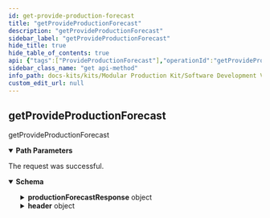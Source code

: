 ```yaml
---
id: get-provide-production-forecast
title: "getProvideProductionForecast"
description: "getProvideProductionForecast"
sidebar_label: "getProvideProductionForecast"
hide_title: true
hide_table_of_contents: true
api: {"tags":["ProvideProductionForecast"],"operationId":"getProvideProductionForecast","parameters":[{"name":"tenant-id","in":"path","description":"The ID of the tenant owning the requested Twin.","required":true,"schema":{"type":"string","format":"uuid"}}],"responses":{"200":{"content":{"application/json":{"schema":{"description":"Answer to a customer with all information about the requested items","type":"object","properties":{"productionForecastResponse":{"description":"The concrete information about a production forecast","type":"object","properties":{"listOfForecastItems":{"description":"List of ForecastItems matching the items to an order","type":"array","items":{"description":"ForecastItem entry for the requested order","type":"object","properties":{"positionId":{"description":"Identifier of a position of an order","type":"string","pattern":"(^[0-9a-fA-F]{8}-[0-9a-fA-F]{4}-[0-9a-fA-F]{4}-[0-9a-fA-F]{4}-[0-9a-fA-F]{12}$)|(^urn:uuid:[0-9a-fA-F]{8}-[0-9a-fA-F]{4}-[0-9a-fA-F]{4}-[0-9a-fA-F]{4}-[0-9a-fA-F]{12}$)"},"productionForecast":{"description":"Date of completion","type":"string","pattern":"-?([1-9][0-9]{3,}|0[0-9]{3})-(0[1-9]|1[0-2])-(0[1-9]|[12][0-9]|3[01])T(([01][0-9]|2[0-3]):[0-5][0-9]:[0-5][0-9](\\.[0-9]+)?|(24:00:00(\\.0+)?))(Z|(\\+|-)((0[0-9]|1[0-3]):[0-5][0-9]|14:00))?"},"precisionOfForecast":{"description":"Accuracy of the prediction","type":"object","properties":{"timeUnit":{"description":"Specifies the unit in which the time is represented","type":"string","pattern":"[a-zA-Z]*:[a-zA-Z]+","enum":["unit:secondUnitOfTime","unit:minuteUnitOfTime","unit:hour","unit:day","unit:week","unit:month","unit:year"]},"value":{"description":"The amount of timeUnits considered","type":"number"}},"required":["timeUnit","value"]},"productionStatus":{"description":"Status of the order/position within MP","type":"string","enum":["itemReceived","itemPlanned","itemInProduction","itemCompleted","statusUndefined"]},"reasonsForDelay":{"description":"Optional field to provide information to the customer why a delivery date is not met","type":"string","enum":["supplyProblems","otherCircumstances","internalProblems","noInformationAvailable"]},"returnCode":{"description":"Return code that indicates whether a single item of an order matches the customers desired request","type":"string","enum":["ok","lowerAccuracyOfPrecision","noForecastAvailable"]},"forecastDate":{"description":"Date/time of the forecast calculation","type":"string","pattern":"-?([1-9][0-9]{3,}|0[0-9]{3})-(0[1-9]|1[0-2])-(0[1-9]|[12][0-9]|3[01])T(([01][0-9]|2[0-3]):[0-5][0-9]:[0-5][0-9](\\.[0-9]+)?|(24:00:00(\\.0+)?))(Z|(\\+|-)((0[0-9]|1[0-3]):[0-5][0-9]|14:00))?"}},"required":["positionId","productionForecast","precisionOfForecast","productionStatus","returnCode","forecastDate"]}},"iterationNumber":{"description":"Only set in CommunicationMode == \"notification/cyclic\" to be able to check the order of the notifications. \n\nNot required for communication mode = \"synchronous\"","type":"number"},"communicationMode":{"description":"Specification of the communication mode","type":"string","enum":["synchronous","cyclic","notification"]},"version":{"description":"The unique identifier of the aspect model defining the structure and the semantics of the message's header. The version number should reflect the versioning schema of aspect models in Catena-X.","type":"string","pattern":"^(0|[1-9][0-9]*).(0|[1-9][0-9]*).(0|[1-9][0-9]*)(-(0|[1-9A-Za-z-][0-9A-Za-z-]*)(.[0-9A-Za-z-]+)*)?([0-9A-Za-z-]+(.[0-9A-Za-z-]+)*)?$"}},"required":["listOfForecastItems","communicationMode","version"]},"header":{"description":"Contains standardized attributes for message processing common across several use cases.","type":"object","properties":{"messageId":{"description":"Unique ID identifying the message. The purpose of the ID is to uniquely identify a single message, therefore it MUST not be reused.","type":"string","pattern":"(^[0-9a-fA-F]{8}-[0-9a-fA-F]{4}-[0-9a-fA-F]{4}-[0-9a-fA-F]{4}-[0-9a-fA-F]{12}$)|(^urn:uuid:[0-9a-fA-F]{8}-[0-9a-fA-F]{4}-[0-9a-fA-F]{4}-[0-9a-fA-F]{4}-[0-9a-fA-F]{12}$)"},"context":{"description":"Information about the context the message should be considered in.\nThe value MUST consist of two parts: an identifier of the context (e.g. business domain, etc.) followed by a version number.\nBoth the identifier and the version number MUST correspond to the content of the message.\nIf the content of a message is described by an aspect model available in the Catena-X Semantic Hub, then the unique identifier of this semantic model (e.g. urn:samm:io.catenax.<ASPECT-MODEL-NAME>:1.x.x) MUST be used as a value of the context field. This is considered the default case.\nIn all other cases the value of the context field MUST follow the pattern <domain>-<subdomain>-<object>:<[major] version> (e.g. TRACE-QM-Alert:1.x.x).\nVersioning only refers to major versions in both default and fallback cases.\nNote: The version of the message's header is specified in the version field.","type":"string"},"sentDateTime":{"description":"Time zone aware timestamp holding the date and the time the message was sent by the sending party. The value MUST be formatted according to the ISO 8601 standard","type":"string","pattern":"-?([1-9][0-9]{3,}|0[0-9]{3})-(0[1-9]|1[0-2])-(0[1-9]|[12][0-9]|3[01])T(([01][0-9]|2[0-3]):[0-5][0-9]:[0-5][0-9](\\.[0-9]+)?|(24:00:00(\\.0+)?))(Z|(\\+|-)((0[0-9]|1[0-3]):[0-5][0-9]|14:00))?"},"senderBpn":{"description":"The Business Partner Number of the sending party. The value MUST be a valid BPN. BPNA and BPNS are not allowed. Applicable constraints are defined in the corresponding standard","type":"string","pattern":"^BPNL[0-9]{8}[a-zA-Z0-9]{4}$"},"receiverBpn":{"description":"The Business Partner Number of the receiving party. The value MUST be a valid BPN. BPNA and BPNS are not allowed. Applicable constraints are defined in the corresponding standard.","type":"string","pattern":"^BPNL[0-9]{8}[a-zA-Z0-9]{4}$"},"expectedResponseBy":{"description":"Time zone aware timestamp holding the date and time by which the sending party expects a certain type of response from the receiving party. The meaning and interpretation of the fields's value are context-bound and MUST therefore be defined by any business domain or platform capability making use of it. The value MUST be formatted according to the ISO 8601 standard","type":"string","pattern":"-?([1-9][0-9]{3,}|0[0-9]{3})-(0[1-9]|1[0-2])-(0[1-9]|[12][0-9]|3[01])T(([01][0-9]|2[0-3]):[0-5][0-9]:[0-5][0-9](\\.[0-9]+)?|(24:00:00(\\.0+)?))(Z|(\\+|-)((0[0-9]|1[0-3]):[0-5][0-9]|14:00))?"},"relatedMessageId":{"description":"Unique ID identifying a message somehow related to the current one","type":"string","pattern":"(^[0-9a-fA-F]{8}-[0-9a-fA-F]{4}-[0-9a-fA-F]{4}-[0-9a-fA-F]{4}-[0-9a-fA-F]{12}$)|(^urn:uuid:[0-9a-fA-F]{8}-[0-9a-fA-F]{4}-[0-9a-fA-F]{4}-[0-9a-fA-F]{4}-[0-9a-fA-F]{12}$)"},"version":{"description":"The unique identifier of the aspect model defining the structure and the semantics of the message's header. The version number should reflect the versioning schema of aspect models in Catena-X.","type":"string","pattern":"^(0|[1-9][0-9]*).(0|[1-9][0-9]*).(0|[1-9][0-9]*)(-(0|[1-9A-Za-z-][0-9A-Za-z-]*)(.[0-9A-Za-z-]+)*)?([0-9A-Za-z-]+(.[0-9A-Za-z-]+)*)?$"}},"required":["messageId","context","sentDateTime","senderBpn","receiverBpn","version"]}},"required":["productionForecastResponse","header"]}}},"description":"The request was successful."},"401":{"description":"Payload or user input is invalid. See error details in the payload for more.","content":{"application/json":{"schema":{"type":"object","required":["error"],"properties":{"error":{"type":"object","required":["details"],"properties":{"message":{"type":"string","minLength":1},"path":{"type":"string","minLength":1},"details":{"type":"object","minLength":1,"additionalProperties":{"type":"object"}},"code":{"type":"string","nullable":true}}}}}}}},"402":{"description":"The requesting user or client is not authenticated."},"403":{"description":"The requesting user or client is not authorized to access resources for the given tenant."},"404":{"description":"The requested Twin has not been found."}},"description":"getProvideProductionForecast","method":"get","path":"/{tenant-id}/provide-production-forecast","servers":[{"url":"catenax.io/api/v2","variables":{"api-version":{"default":"v2"}}}],"info":{"title":"Provide Production Forecast","version":"v2"},"postman":{"name":"get Provide Production Forecast","description":{"type":"text/plain"},"url":{"path":[":tenant-id","provide-production-forecast"],"host":["{{baseUrl}}"],"query":[],"variable":[{"disabled":false,"description":{"content":"(Required) The ID of the tenant owning the requested Twin.","type":"text/plain"},"type":"any","value":"","key":"tenant-id"}]},"header":[{"key":"Accept","value":"application/json"}],"method":"GET"}}
sidebar_class_name: "get api-method"
info_path: docs-kits/kits/Modular Production Kit/Software Development View/Consumer//provide-production-forecast
custom_edit_url: null
---
```



## getProvideProductionForecast



getProvideProductionForecast

<details style={{"marginBottom":"1rem"}} data-collapsed={false} open={true}><summary style={{}}><strong>Path Parameters</strong></summary><div><ul><ParamsItem className={"paramsItem"} param={{"name":"tenant-id","in":"path","description":"The ID of the tenant owning the requested Twin.","required":true,"schema":{"type":"string","format":"uuid"}}}></ParamsItem></ul></div></details><div><ApiTabs><TabItem label={"200"} value={"200"}><div>

The request was successful.

</div><div><MimeTabs schemaType={"response"}><TabItem label={"application/json"} value={"application/json"}><SchemaTabs><TabItem label={"Schema"} value={"Schema"}><details style={{}} data-collapsed={false} open={true}><summary style={{"textAlign":"left"}}><strong>Schema</strong></summary><div style={{"textAlign":"left","marginLeft":"1rem"}}></div><ul style={{"marginLeft":"1rem"}}><SchemaItem collapsible={true} className={"schemaItem"}><details style={{}}><summary style={{}}><strong>productionForecastResponse</strong><span style={{"opacity":"0.6"}}> object</span></summary><div style={{"marginLeft":"1rem"}}><div style={{"marginTop":".5rem","marginBottom":".5rem"}}>

The concrete information about a production forecast

</div><SchemaItem collapsible={true} className={"schemaItem"}><details style={{}}><summary style={{}}><strong>listOfForecastItems</strong><span style={{"opacity":"0.6"}}> object[]</span></summary><div style={{"marginLeft":"1rem"}}><div style={{"marginTop":".5rem","marginBottom":".5rem"}}>

List of ForecastItems matching the items to an order

</div><SchemaItem collapsible={false} name={"positionId"} required={false} deprecated={undefined} schemaDescription={"Identifier of a position of an order"} schemaName={"string"} qualifierMessage={"**Possible values:** Value must match regular expression `(^[0-9a-fA-F]{8}-[0-9a-fA-F]{4}-[0-9a-fA-F]{4}-[0-9a-fA-F]{4}-[0-9a-fA-F]{12}$)|(^urn:uuid:[0-9a-fA-F]{8}-[0-9a-fA-F]{4}-[0-9a-fA-F]{4}-[0-9a-fA-F]{4}-[0-9a-fA-F]{12}$)`"} defaultValue={undefined}></SchemaItem><SchemaItem collapsible={false} name={"productionForecast"} required={false} deprecated={undefined} schemaDescription={"Date of completion"} schemaName={"string"} qualifierMessage={"**Possible values:** Value must match regular expression `-?([1-9][0-9]{3,}|0[0-9]{3})-(0[1-9]|1[0-2])-(0[1-9]|[12][0-9]|3[01])T(([01][0-9]|2[0-3]):[0-5][0-9]:[0-5][0-9](\\.[0-9]+)?|(24:00:00(\\.0+)?))(Z|(\\+|-)((0[0-9]|1[0-3]):[0-5][0-9]|14:00))?`"} defaultValue={undefined}></SchemaItem><SchemaItem collapsible={true} className={"schemaItem"}><details style={{}}><summary style={{}}><strong>precisionOfForecast</strong><span style={{"opacity":"0.6"}}> object</span></summary><div style={{"marginLeft":"1rem"}}><div style={{"marginTop":".5rem","marginBottom":".5rem"}}>

Accuracy of the prediction

</div><SchemaItem collapsible={false} name={"timeUnit"} required={false} deprecated={undefined} schemaDescription={"Specifies the unit in which the time is represented"} schemaName={"string"} qualifierMessage={"**Possible values:** Value must match regular expression `[a-zA-Z]*:[a-zA-Z]+`, [`unit:secondUnitOfTime`, `unit:minuteUnitOfTime`, `unit:hour`, `unit:day`, `unit:week`, `unit:month`, `unit:year`]"} defaultValue={undefined}></SchemaItem><SchemaItem collapsible={false} name={"value"} required={false} deprecated={undefined} schemaDescription={"The amount of timeUnits considered"} schemaName={"number"} qualifierMessage={undefined} defaultValue={undefined}></SchemaItem></div></details></SchemaItem><SchemaItem collapsible={false} name={"productionStatus"} required={false} deprecated={undefined} schemaDescription={"Status of the order/position within MP"} schemaName={"string"} qualifierMessage={"**Possible values:** [`itemReceived`, `itemPlanned`, `itemInProduction`, `itemCompleted`, `statusUndefined`]"} defaultValue={undefined}></SchemaItem><SchemaItem collapsible={false} name={"reasonsForDelay"} required={false} deprecated={undefined} schemaDescription={"Optional field to provide information to the customer why a delivery date is not met"} schemaName={"string"} qualifierMessage={"**Possible values:** [`supplyProblems`, `otherCircumstances`, `internalProblems`, `noInformationAvailable`]"} defaultValue={undefined}></SchemaItem><SchemaItem collapsible={false} name={"returnCode"} required={false} deprecated={undefined} schemaDescription={"Return code that indicates whether a single item of an order matches the customers desired request"} schemaName={"string"} qualifierMessage={"**Possible values:** [`ok`, `lowerAccuracyOfPrecision`, `noForecastAvailable`]"} defaultValue={undefined}></SchemaItem><SchemaItem collapsible={false} name={"forecastDate"} required={false} deprecated={undefined} schemaDescription={"Date/time of the forecast calculation"} schemaName={"string"} qualifierMessage={"**Possible values:** Value must match regular expression `-?([1-9][0-9]{3,}|0[0-9]{3})-(0[1-9]|1[0-2])-(0[1-9]|[12][0-9]|3[01])T(([01][0-9]|2[0-3]):[0-5][0-9]:[0-5][0-9](\\.[0-9]+)?|(24:00:00(\\.0+)?))(Z|(\\+|-)((0[0-9]|1[0-3]):[0-5][0-9]|14:00))?`"} defaultValue={undefined}></SchemaItem></div></details></SchemaItem><SchemaItem collapsible={false} name={"iterationNumber"} required={false} deprecated={undefined} schemaDescription={"Only set in CommunicationMode == \"notification/cyclic\" to be able to check the order of the notifications. \n\nNot required for communication mode = \"synchronous\""} schemaName={"number"} qualifierMessage={undefined} defaultValue={undefined}></SchemaItem><SchemaItem collapsible={false} name={"communicationMode"} required={false} deprecated={undefined} schemaDescription={"Specification of the communication mode"} schemaName={"string"} qualifierMessage={"**Possible values:** [`synchronous`, `cyclic`, `notification`]"} defaultValue={undefined}></SchemaItem><SchemaItem collapsible={false} name={"version"} required={false} deprecated={undefined} schemaDescription={"The unique identifier of the aspect model defining the structure and the semantics of the message's header. The version number should reflect the versioning schema of aspect models in Catena-X."} schemaName={"string"} qualifierMessage={"**Possible values:** Value must match regular expression `^(0|[1-9][0-9]*).(0|[1-9][0-9]*).(0|[1-9][0-9]*)(-(0|[1-9A-Za-z-][0-9A-Za-z-]*)(.[0-9A-Za-z-]+)*)?([0-9A-Za-z-]+(.[0-9A-Za-z-]+)*)?$`"} defaultValue={undefined}></SchemaItem></div></details></SchemaItem><SchemaItem collapsible={true} className={"schemaItem"}><details style={{}}><summary style={{}}><strong>header</strong><span style={{"opacity":"0.6"}}> object</span></summary><div style={{"marginLeft":"1rem"}}><div style={{"marginTop":".5rem","marginBottom":".5rem"}}>

Contains standardized attributes for message processing common across several use cases.

</div><SchemaItem collapsible={false} name={"messageId"} required={false} deprecated={undefined} schemaDescription={"Unique ID identifying the message. The purpose of the ID is to uniquely identify a single message, therefore it MUST not be reused."} schemaName={"string"} qualifierMessage={"**Possible values:** Value must match regular expression `(^[0-9a-fA-F]{8}-[0-9a-fA-F]{4}-[0-9a-fA-F]{4}-[0-9a-fA-F]{4}-[0-9a-fA-F]{12}$)|(^urn:uuid:[0-9a-fA-F]{8}-[0-9a-fA-F]{4}-[0-9a-fA-F]{4}-[0-9a-fA-F]{4}-[0-9a-fA-F]{12}$)`"} defaultValue={undefined}></SchemaItem><SchemaItem collapsible={false} name={"context"} required={false} deprecated={undefined} schemaDescription={"Information about the context the message should be considered in.\nThe value MUST consist of two parts: an identifier of the context (e.g. business domain, etc.) followed by a version number.\nBoth the identifier and the version number MUST correspond to the content of the message.\nIf the content of a message is described by an aspect model available in the Catena-X Semantic Hub, then the unique identifier of this semantic model (e.g. urn:samm:io.catenax.<ASPECT-MODEL-NAME>:1.x.x) MUST be used as a value of the context field. This is considered the default case.\nIn all other cases the value of the context field MUST follow the pattern <domain>-<subdomain>-<object>:<[major] version> (e.g. TRACE-QM-Alert:1.x.x).\nVersioning only refers to major versions in both default and fallback cases.\nNote: The version of the message's header is specified in the version field."} schemaName={"string"} qualifierMessage={undefined} defaultValue={undefined}></SchemaItem><SchemaItem collapsible={false} name={"sentDateTime"} required={false} deprecated={undefined} schemaDescription={"Time zone aware timestamp holding the date and the time the message was sent by the sending party. The value MUST be formatted according to the ISO 8601 standard"} schemaName={"string"} qualifierMessage={"**Possible values:** Value must match regular expression `-?([1-9][0-9]{3,}|0[0-9]{3})-(0[1-9]|1[0-2])-(0[1-9]|[12][0-9]|3[01])T(([01][0-9]|2[0-3]):[0-5][0-9]:[0-5][0-9](\\.[0-9]+)?|(24:00:00(\\.0+)?))(Z|(\\+|-)((0[0-9]|1[0-3]):[0-5][0-9]|14:00))?`"} defaultValue={undefined}></SchemaItem><SchemaItem collapsible={false} name={"senderBpn"} required={false} deprecated={undefined} schemaDescription={"The Business Partner Number of the sending party. The value MUST be a valid BPN. BPNA and BPNS are not allowed. Applicable constraints are defined in the corresponding standard"} schemaName={"string"} qualifierMessage={"**Possible values:** Value must match regular expression `^BPNL[0-9]{8}[a-zA-Z0-9]{4}$`"} defaultValue={undefined}></SchemaItem><SchemaItem collapsible={false} name={"receiverBpn"} required={false} deprecated={undefined} schemaDescription={"The Business Partner Number of the receiving party. The value MUST be a valid BPN. BPNA and BPNS are not allowed. Applicable constraints are defined in the corresponding standard."} schemaName={"string"} qualifierMessage={"**Possible values:** Value must match regular expression `^BPNL[0-9]{8}[a-zA-Z0-9]{4}$`"} defaultValue={undefined}></SchemaItem><SchemaItem collapsible={false} name={"expectedResponseBy"} required={false} deprecated={undefined} schemaDescription={"Time zone aware timestamp holding the date and time by which the sending party expects a certain type of response from the receiving party. The meaning and interpretation of the fields's value are context-bound and MUST therefore be defined by any business domain or platform capability making use of it. The value MUST be formatted according to the ISO 8601 standard"} schemaName={"string"} qualifierMessage={"**Possible values:** Value must match regular expression `-?([1-9][0-9]{3,}|0[0-9]{3})-(0[1-9]|1[0-2])-(0[1-9]|[12][0-9]|3[01])T(([01][0-9]|2[0-3]):[0-5][0-9]:[0-5][0-9](\\.[0-9]+)?|(24:00:00(\\.0+)?))(Z|(\\+|-)((0[0-9]|1[0-3]):[0-5][0-9]|14:00))?`"} defaultValue={undefined}></SchemaItem><SchemaItem collapsible={false} name={"relatedMessageId"} required={false} deprecated={undefined} schemaDescription={"Unique ID identifying a message somehow related to the current one"} schemaName={"string"} qualifierMessage={"**Possible values:** Value must match regular expression `(^[0-9a-fA-F]{8}-[0-9a-fA-F]{4}-[0-9a-fA-F]{4}-[0-9a-fA-F]{4}-[0-9a-fA-F]{12}$)|(^urn:uuid:[0-9a-fA-F]{8}-[0-9a-fA-F]{4}-[0-9a-fA-F]{4}-[0-9a-fA-F]{4}-[0-9a-fA-F]{12}$)`"} defaultValue={undefined}></SchemaItem><SchemaItem collapsible={false} name={"version"} required={false} deprecated={undefined} schemaDescription={"The unique identifier of the aspect model defining the structure and the semantics of the message's header. The version number should reflect the versioning schema of aspect models in Catena-X."} schemaName={"string"} qualifierMessage={"**Possible values:** Value must match regular expression `^(0|[1-9][0-9]*).(0|[1-9][0-9]*).(0|[1-9][0-9]*)(-(0|[1-9A-Za-z-][0-9A-Za-z-]*)(.[0-9A-Za-z-]+)*)?([0-9A-Za-z-]+(.[0-9A-Za-z-]+)*)?$`"} defaultValue={undefined}></SchemaItem></div></details></SchemaItem></ul></details></TabItem><TabItem label={"Example (from schema)"} value={"Example (from schema)"}><ResponseSamples responseExample={"{\n  \"productionForecastResponse\": {\n    \"listOfForecastItems\": [\n      {\n        \"positionId\": \"string\",\n        \"productionForecast\": \"string\",\n        \"precisionOfForecast\": {\n          \"timeUnit\": \"unit:secondUnitOfTime\",\n          \"value\": 0\n        },\n        \"productionStatus\": \"itemReceived\",\n        \"reasonsForDelay\": \"supplyProblems\",\n        \"returnCode\": \"ok\",\n        \"forecastDate\": \"string\"\n      }\n    ],\n    \"iterationNumber\": 0,\n    \"communicationMode\": \"synchronous\",\n    \"version\": \"string\"\n  },\n  \"header\": {\n    \"messageId\": \"string\",\n    \"context\": \"string\",\n    \"sentDateTime\": \"string\",\n    \"senderBpn\": \"string\",\n    \"receiverBpn\": \"string\",\n    \"expectedResponseBy\": \"string\",\n    \"relatedMessageId\": \"string\",\n    \"version\": \"string\"\n  }\n}"} language={"json"}></ResponseSamples></TabItem></SchemaTabs></TabItem></MimeTabs></div></TabItem><TabItem label={"401"} value={"401"}><div>

Payload or user input is invalid. See error details in the payload for more.

</div><div><MimeTabs schemaType={"response"}><TabItem label={"application/json"} value={"application/json"}><SchemaTabs><TabItem label={"Schema"} value={"Schema"}><details style={{}} data-collapsed={false} open={true}><summary style={{"textAlign":"left"}}><strong>Schema</strong></summary><div style={{"textAlign":"left","marginLeft":"1rem"}}></div><ul style={{"marginLeft":"1rem"}}><SchemaItem collapsible={true} className={"schemaItem"}><details style={{}}><summary style={{}}><strong>error</strong><span style={{"opacity":"0.6"}}> object</span></summary><div style={{"marginLeft":"1rem"}}><SchemaItem collapsible={false} name={"message"} required={false} deprecated={undefined} schemaDescription={undefined} schemaName={"string"} qualifierMessage={"**Possible values:** `non-empty`"} defaultValue={undefined}></SchemaItem><SchemaItem collapsible={false} name={"path"} required={false} deprecated={undefined} schemaDescription={undefined} schemaName={"string"} qualifierMessage={"**Possible values:** `non-empty`"} defaultValue={undefined}></SchemaItem><SchemaItem collapsible={true} className={"schemaItem"}><details style={{}}><summary style={{}}><strong>details</strong><span style={{"opacity":"0.6"}}> object</span></summary><div style={{"marginLeft":"1rem"}}><div style={{"marginTop":".5rem","marginBottom":".5rem"}}>

**Possible values:** `non-empty`

</div><li><div><code>property name*</code><span style={{"opacity":"0.6"}}> object</span></div></li></div></details></SchemaItem><SchemaItem collapsible={false} name={"code"} required={false} deprecated={undefined} schemaDescription={undefined} schemaName={"string"} qualifierMessage={undefined} defaultValue={undefined}></SchemaItem></div></details></SchemaItem></ul></details></TabItem><TabItem label={"Example (from schema)"} value={"Example (from schema)"}><ResponseSamples responseExample={"{\n  \"error\": {\n    \"message\": \"string\",\n    \"path\": \"string\",\n    \"details\": {},\n    \"code\": \"string\"\n  }\n}"} language={"json"}></ResponseSamples></TabItem></SchemaTabs></TabItem></MimeTabs></div></TabItem><TabItem label={"402"} value={"402"}><div>

The requesting user or client is not authenticated.

</div><div></div></TabItem><TabItem label={"403"} value={"403"}><div>

The requesting user or client is not authorized to access resources for the given tenant.

</div><div></div></TabItem><TabItem label={"404"} value={"404"}><div>

The requested Twin has not been found.

</div><div></div></TabItem></ApiTabs></div>
      